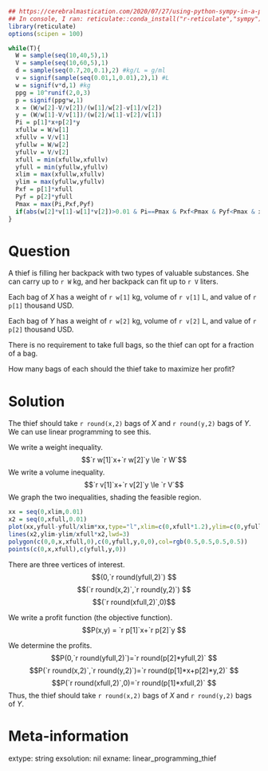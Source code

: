 ```r
## https://cerebralmastication.com/2020/07/27/using-python-sympy-in-a-python-code-chunk-in-rmarkdown/
## In console, I ran: reticulate::conda_install("r-reticulate","sympy")## In console, I ran: reticulate::conda_install("r-reticulate","matplotlib")
library(reticulate)
options(scipen = 100)

while(T){
  W = sample(seq(10,40,5),1)
  V = sample(seq(10,60,5),1)
  d = sample(seq(0.7,20,0.1),2) #kg/L = g/ml
  v = signif(sample(seq(0.01,1,0.01),2),1) #L
  w = signif(v*d,1) #kg
  ppg = 10^runif(2,0,3)
  p = signif(ppg*w,1)
  x = (W/w[2]-V/v[2])/(w[1]/w[2]-v[1]/v[2])
  y = (W/w[1]-V/v[1])/(w[2]/w[1]-v[2]/v[1])
  Pi = p[1]*x+p[2]*y
  xfullw = W/w[1]
  xfullv = V/v[1]
  yfullw = W/w[2]
  yfullv = V/v[2]
  xfull = min(xfullw,xfullv)
  yfull = min(yfullw,yfullv)
  xlim = max(xfullw,xfullv)
  ylim = max(yfullw,yfullv)
  Pxf = p[1]*xfull
  Pyf = p[2]*yfull
  Pmax = max(Pi,Pxf,Pyf)
  if(abs(w[2]*v[1]-w[1]*v[2])>0.01 & Pi==Pmax & Pxf<Pmax & Pyf<Pmax & x>1 & y>1 & w[1]!=w[2] & v[1]!=v[2] & p[1]!=p[2]){break}
}
```

Question
========

<!-- $$x = \frac{\frac{W}{w_2}-\frac{V}{v_2}}{\frac{w_1}{w_2}-\frac{v_1}{v_2}}$$ -->
<!-- $$y = \frac{\frac{W}{w_1}-\frac{V}{v_1}}{\frac{w_2}{w_1}-\frac{v_2}{v_1}}$$ -->
<!-- $$v_1x+v_2y\le V$$ -->
<!-- $$w_1x+w_2y\le W $$ -->
<!-- To determine intersection... -->
<!-- $$y = -\frac{v_1}{v_2}x+\frac{V}{v_2} $$ -->
<!-- $$y = -\frac{w_1}{w_2}x+\frac{W}{w_2} $$ -->
<!-- $$ -\frac{c_1}{c_2}x+\frac{C}{c_2} = -\frac{d_1}{d_2}x+\frac{D}{d_2}  $$ -->
<!-- $$x = \frac{\frac{W}{w_2}-\frac{V}{v_2}}{\frac{w_1}{w_2}-\frac{v_1}{v_2}}$$ -->
<!-- $$y = \frac{\frac{W}{w_1}-\frac{V}{v_1}}{\frac{w_2}{w_1}-\frac{v_2}{v_1}}$$ -->
<!-- diamond density: 3.51 g/cm -->
<!-- diamond price/carat = 1200-68000 -->
<!-- price/gram = 6000 - 340000 -->

<!-- gold density: 19.3 g/cm3 -->
<!-- gold price/gram: $61/g -->

<!-- platinum density: 21.45 g/cm3 -->
<!-- platinum price: $35/g -->

<!-- silver density: 10.49 g/cm3 -->
<!-- silver price: $0.78/g -->

<!-- density: 0.5 g/cm - 20 g/cm -->
<!-- price: 1 USD/g - 10,000 USD/g -->


A thief is filling her backpack with two types of valuable substances. She can carry up to `r W` kg, and her backpack can fit up to `r V` liters. 

Each bag of $X$ has a weight of `r w[1]` kg, volume of `r v[1]` L, and value of `r p[1]` thousand USD.

Each bag of $Y$ has a weight of `r w[2]` kg, volume of `r v[2]` L, and value of `r p[2]` thousand USD.

There is no requirement to take full bags, so the thief can opt for a fraction of a bag.

How many bags of each should the thief take to maximize her profit?


Solution
========

The thief should take `r round(x,2)` bags of $X$ and `r round(y,2)` bags of $Y$. We can use linear programming to see this.

We write a weight inequality.
$$`r w[1]`x+`r w[2]`y \le `r W`$$
We write a volume inequality.
$$`r v[1]`x+`r v[2]`y \le `r V`$$
We graph the two inequalities, shading the feasible region.
```r
xx = seq(0,xlim,0.01)
x2 = seq(0,xfull,0.01)
plot(xx,yfull-yfull/xlim*xx,type="l",xlim=c(0,xfull*1.2),ylim=c(0,yfull*1.2),lwd=3,ylab="bags of Y",xlab="bags of X")
lines(x2,ylim-ylim/xfull*x2,lwd=3)
polygon(c(0,0,x,xfull,0),c(0,yfull,y,0,0),col=rgb(0.5,0.5,0.5,0.5))
points(c(0,x,xfull),c(yfull,y,0))
```

There are three vertices of interest.
$$(0,`r round(yfull,2)`) $$
$$(`r round(x,2)`,`r round(y,2)`) $$
$$(`r round(xfull,2)`,0)$$

We write a profit function (the objective function).
$$P(x,y) = `r p[1]`x+`r p[2]`y $$

We determine the profits.
$$P(0,`r round(yfull,2)`)=`r round(p[2]*yfull,2)` $$
$$P(`r round(x,2)`,`r round(y,2)`)=`r round(p[1]*x+p[2]*y,2)` $$
$$P(`r round(xfull,2)`,0)=`r round(p[1]*xfull,2)` $$
Thus, the thief should take `r round(x,2)` bags of $X$ and `r round(y,2)` bags of $Y$.

<!-- Note: we could also draw isoprofit lines, seeing that an isoprofit line has a slope between the slopes of the weight and volume constraints. -->


Meta-information
============
extype: string
exsolution: nil
exname: linear_programming_thief
